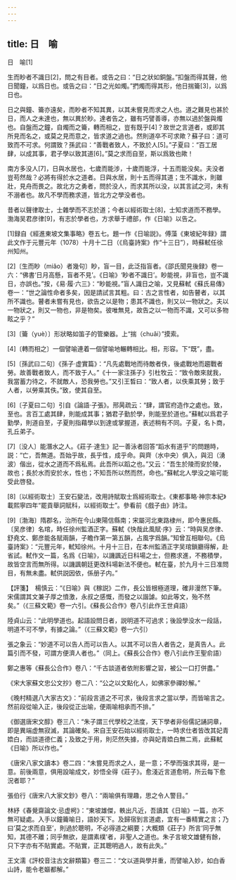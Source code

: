 ```yaml
---
---
---
```

title: 日　喻
---



日　喻[1]


生而眇者不識日[2]，問之有目者。或告之曰：“日之狀如銅盤。”扣盤而得其聲，他日聞鐘，以爲日也。或告之曰：“日之光如燭。”捫燭而得其形，他日揣籥[3]，以爲日也。

日之與鐘、籥亦遠矣，而眇者不知其異，以其未嘗見而求之人也。道之難見也甚於日，而人之未達也，無以異於眇。達者告之，雖有巧譬善導，亦無以過於盤與燭也。自盤而之鐘，自燭而之籥，轉而相之，豈有既乎[4]？故世之言道者，或即其所見而名之，或莫之見而意之，皆求道之過也。然則道卒不可求歟？蘇子曰：道可致而不可求。何謂致？孫武曰：“善戰者致人，不致於人[5]。”子夏曰：“百工居肆，以成其事，君子學以致其道[6]。”莫之求而自至，斯以爲致也歟！

南方多没人[7]，日與水居也，七歲而能涉，十歲而能浮，十五而能没矣。夫没者豈苟然哉？必將有得於水之道者。日與水居，則十五而得其道；生不識水，則雖壯，見舟而畏之。故北方之勇者，問於没人，而求其所以没，以其言試之河，未有不溺者也。故凡不學而務求道，皆北方之學没者也。

昔者以聲律取士，士雜學而不志於道；今者以經術取士[8]，士知求道而不務學。渤海吴君彦律[9]，有志於學者也，方求舉于禮部，作《日喻》以告之。

[1]録自《經進東坡文集事略》卷五七。題一作《日喻説》。傅藻《東坡紀年録》謂此文作于元豐元年（1078）十月十二日（《烏臺詩案》作“十三日”），時蘇軾任徐州知州。

[2]〔生而眇（miǎo）者幾句〕眇，盲一目，此泛指盲者。《邵氏聞見後録》卷一六：“佛書‘日月高懸，盲者不見’。《日喻》‘眇者不識日’。眇能視，非盲也，豈不識日，亦誤也。”按，《易·履·六三》：“眇能視。”盲人識日之喻，又見蘇軾《蘇氏易傳》卷一：“世之論性命者多矣，因是請試言其粗。曰：古之言性者，如告瞽者，以其所不識也。瞽者未嘗有見也，欲告之以是物；患其不識也，則又以一物狀之。夫以一物狀之，則又一物也，非是物矣。彼唯無見，故告之以一物而不識，又可以多物眩之乎？”

[3]〔籥（yuè）〕形狀略如笛子的管樂器。上“揣（chuǎi）”摸索。

[4]〔轉而相之〕一個譬喻連着一個譬喻地輾轉相比。相，形容。下“既”，盡。

[5]〔孫武曰二句〕《孫子·虚實篇》：“凡先處戰地而待敵者佚，後處戰地而趨戰者勞。故善戰者致人，而不致于人。”《十一家注孫子》引杜牧云：“致令敵來就我，我當蓄力待之，不就敵人，恐我勞也。”又引王晳曰：“致人者，以佚乘其勞；致于人者，以勞乘其佚。”致，使其自至。

[6]〔子夏曰二句〕引自《論語·子張》。邢昺疏云：“肆，謂官府造作之處也。致，至也。言百工處其肆，則能成其事；猶君子勤於學，則能至於道也。”蘇軾以爲君子勤學，則道自至，子夏則指藉學以到達或掌握道，表述稍有不同。子夏，名卜商，孔丘弟子。

[7]〔没人〕能潛水之人。《莊子·達生》記一善泳者回答“蹈水有道乎”的問題時，説：“亡，吾無道。吾始乎故，長乎性，成乎命。與齊（水中央）俱入，與汩（湧波）偕出，從水之道而不爲私焉。此吾所以蹈之也。”又云：“吾生於陵而安於陵，故也；長於水而安於水，性也；不知吾所以然而然，命也。”蘇軾北人學没之喻可能受此啓發。

[8]〔以經術取士〕王安石變法，改用詩賦取士爲經術取士。《東都事略·神宗本紀》載熙寧四年“罷貢舉詞賦科，以經術取士”。參看前《戲子由》詩注。

[9]〔渤海〕隋郡名，治所在今山東陽信縣南；宋屬河北東路棣州，即今惠民縣。〔吴彦律〕名琯，時任徐州監酒正字。蘇軾《快哉此風賦·序》云：“時與吴彦律、舒堯文、鄭彦能各賦兩韻，子瞻作第一第五韻，占風字爲韻。”知曾互相聯句。《烏臺詩案》：“元豐元年，軾知徐州。十月十三日，在本州監酒正字吴琯鎖廳得解，赴省試。軾作文一篇，名爲《日喻》，以譏諷近日科場之士，但務求進，不務積學，故皆空言而無所得。以譏諷朝廷更改科場新法不便也。軾在臺，於九月十三日准問目，有無未盡。軾供説因依，係册子内。”

【評箋】　楊慎云：“《日喻》與《稼説》二作，長公皆根極道理，確非漫然下筆。宋儒謂其文兼子厚之憤激，永叔之感慨，而發之以諧謔。如此等文，殆不然矣。”（《三蘇文範》卷一六引。《蘇長公合作》卷八引此作王世貞語）

陸貞山云：“此明學道也。起語設問日者，説明道不可過求；後設學没水一段話，明道不可不學，有據之論。”（《三蘇文範》卷一六引）

張之象云：“妙道不可以告人而可以告人。以其不可以告人者告之，是真告人。此篇引而不發，可謂方便濟人者也。”（同上。《蘇長公合作》卷八引此作王聖俞語）

鄭之惠等《蘇長公合作》卷八：“千古談道者依附影響之習，被公一口打併盡。”

《宋大家蘇文忠公文抄》卷二八：“公之以文點化人，如佛家參禪妙解。”

《晚村精選八大家古文》：“前段言道之不可求，後段言求之當以學，而皆喻言之。然前段從喻入正，後段從正出喻，便兩喻相承而不排。”

《御選唐宋文醇》卷三八：“朱子謂三代學校之法度，天下學者非俗儒記誦詞章，即是異端虚無寂滅，其論確矣。宋自王安石始以經術取士，一時求仕者皆改其妃青嫓白，而談道德仁義；及致之于用，則茫然失據，亦與妃青嫓白無二焉，此蘇軾《日喻》所以作也。”

《唐宋八家文讀本》卷二四：“未嘗見而求之人，是一意；不學而强求其得，是一意。前後兩意，俱用設喻成文，妙悟全得《莊子》。愈淺近言道愈明，所云每下愈況者耶？”

張伯行《唐宋八大家文鈔》卷八：“兩喻俱有理趣，思之令人警目。”

林紓《春覺齋論文·忌虚枵》：“東坡雄傑，軼出凡近，吾讀其《日喻》一篇，亦不無可疑處。入手以鐘籥喻日，語妙天下。及歸宿到言道處，宜有一番精實之言；乃曰‘莫之求而自至’，則過於聰明，不必得道之綱要；大概類《莊子》所言‘同乎無知，其德不離；同乎無欲，是謂素樸’者，非聖人之道也。朱子言坡文雄健有餘，只下字亦有不貼實處。不貼實，正其聰明過人，故有此失。”

王文濡《評校音注古文辭類纂》卷三二：“文以道與學并重，而譬喻入妙，如白香山詩，能令老嫗都解。”